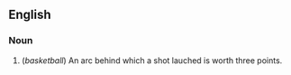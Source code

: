 == English ==

=== Noun ===

# (''basketball'') An arc behind which a shot lauched is worth three points.